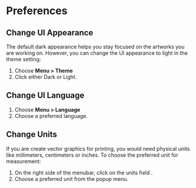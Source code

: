 
# Preferences

## Change UI Appearance

The default dark appearance helps you stay focused on the artworks you are working on. However, you can change the UI appearance to light in the theme setting:

1. Choose **Menu > Theme**
2. Click either Dark or Light.

## Change UI Language

1. Choose **Menu > Language**
2. Choose a preferred language.

## Change Units

If you are create vector graphics for printing, you would need physical units like millimeters, centimeters or inches. To choose the preferred unit for measurement:

1. On the right side of the menubar, click on the units field <InlineIcon d={icons.rule} />.
2. Choose a preferred unit from the popup menu.
